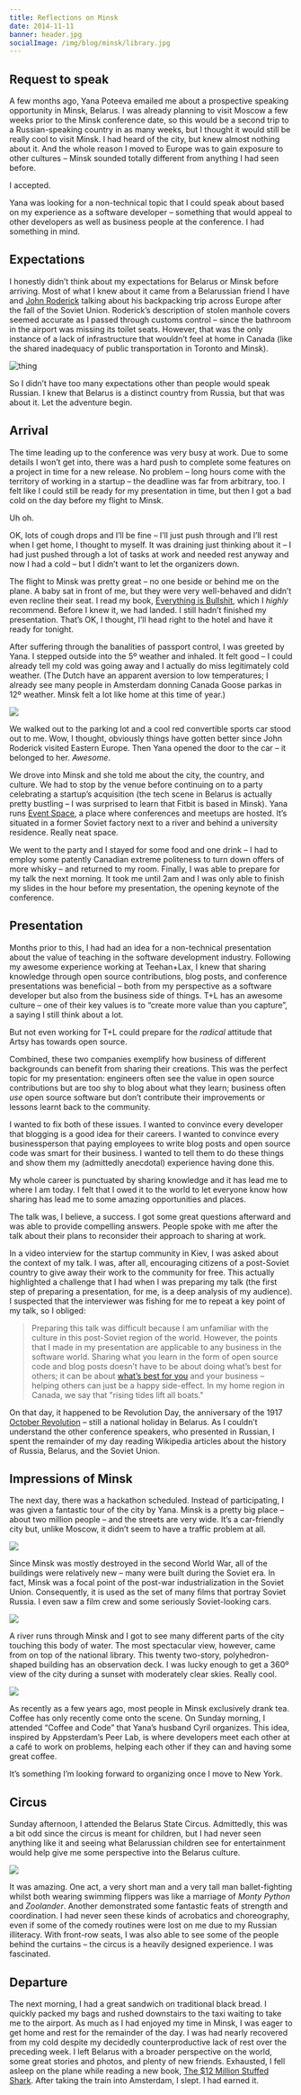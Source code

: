 ```yaml
---
title: Reflections on Minsk
date: 2014-11-11
banner: header.jpg
socialImage: /img/blog/minsk/library.jpg
---
```


## Request to speak

A few months ago, Yana Poteeva emailed me about a prospective speaking opportunity in Minsk, Belarus. I was already planning to visit Moscow a few weeks prior to the Minsk conference date, so this would be a second trip to a Russian-speaking country in as many weeks, but I thought it would still be really cool to visit Minsk. I had heard of the city, but knew almost nothing about it. And the whole reason I moved to Europe was to gain exposure to other cultures – Minsk sounded totally different from anything I had seen before.

I accepted.

Yana was looking for a non-technical topic that I could speak about based on my experience as a software developer – something that would appeal to other developers as well as business people at the conference. I had something in mind.

## Expectations

I honestly didn’t think about my expectations for Belarus or Minsk before arriving. Most of what I knew about it came from a Belarussian friend I have and [John Roderick](http://www.merlinmann.com/rotl-episodes/) talking about his backpacking trip across Europe after the fall of the Soviet Union. Roderick’s description of stolen manhole covers seemed accurate as I passed through customs control – since the bathroom in the airport was missing its toilet seats. However, that was the only instance of a lack of infrastructure that wouldn’t feel at home in Canada (like the shared inadequacy of public transportation in Toronto and Minsk).

<Wide>

![thing](river.jpg)

</Wide>

So I didn’t have too many expectations other than people would speak Russian. I knew that Belarus is a distinct country from Russia, but that was about it. Let the adventure begin.

## Arrival

The time leading up to the conference was very busy at work. Due to some details I won’t get into, there was a hard push to complete some features on a project in time for a new release. No problem – long hours come with the territory of working in a startup – the deadline was far from arbitrary, too. I felt like I could still be ready for my presentation in time, but then I got a bad cold on the day before my flight to Minsk.

Uh oh.

OK, lots of cough drops and I’ll be fine – I’ll just push through and I’ll rest when I get home, I thought to myself. It was draining just thinking about it – I had just pushed through a lot of tasks at work and needed rest anyway and now I had a cold – but I didn’t want to let the organizers down.

The flight to Minsk was pretty great – no one beside or behind me on the plane. A baby sat in front of me, but they were very well-behaved and didn’t even recline their seat. I read my book, [Everything is Bullshit](http://www.amazon.com/gp/product/0692224963/ref=as_li_tl?ie=UTF8&camp=1789&creative=390957&creativeASIN=0692224963&linkCode=as2&tag=ashfur-20&linkId=OB2LAMH2B66UFABA), which I _highly_ recommend. Before I knew it, we had landed. I still hadn’t finished my presentation. That’s OK, I thought, I’ll head right to the hotel and have it ready for tonight.

After suffering through the banalities of passport control, I was greeted by Yana. I stepped outside into the 5º weather and inhaled. It felt good – I could already tell my cold was going away and I actually do miss legitimately cold weather. (The Dutch have an apparent aversion to low temperatures; I already see many people in Amsterdam donning Canada Goose parkas in 12º weather. Minsk felt a lot like home at this time of year.)

<Wide>

![](./reflection.jpg)

</Wide>

We walked out to the parking lot and a cool red convertible sports car stood out to me. Wow, I thought, obviously things have gotten better since John Roderick visited Eastern Europe. Then Yana opened the door to the car – it belonged to her. _Awesome_.

We drove into Minsk and she told me about the city, the country, and culture. We had to stop by the venue before continuing on to a party celebrating a startup’s acquisition (the tech scene in Belarus is actually pretty bustling – I was surprised to learn that Fitbit is based in Minsk). Yana runs [Event Space](http://eventspace.by), a place where conferences and meetups are hosted. It’s situated in a former Soviet factory next to a river and behind a university residence. Really neat space.

<Instagram src="https://instagram.com/p/vGNKCwjBjT/" />

We went to the party and I stayed for some food and one drink – I had to employ some patently Canadian extreme politeness to turn down offers of more whisky – and returned to my room. Finally, I was able to prepare for my talk the next morning. It took me until 2am and I was only able to finish my slides in the hour before my presentation, the opening keynote of the conference.

## Presentation

Months prior to this, I had had an idea for a non-technical presentation about the value of teaching in the software development industry. Following my awesome experience working at Teehan+Lax, I knew that sharing knowledge through open source contributions, blog posts, and conference presentations was beneficial – both from my perspective as a software developer but also from the business side of things. T+L has an awesome culture – one of their key values is to “create more value than you capture”, a saying I still think about a lot.

But not even working for T+L could prepare for the _radical_ attitude that Artsy has towards open source.

<Instagram src="https://instagram.com/p/vIYypKDBuO/" />

Combined, these two companies exemplify how business of different backgrounds can benefit from sharing their creations. This was the perfect topic for my presentation: engineers often see the value in open source contributions but are too shy to blog about what they learn; business often _use_ open source software but don’t contribute their improvements or lessons learnt back to the community.

I wanted to fix both of these issues. I wanted to convince every developer that blogging is a good idea for their careers. I wanted to convince every businessperson that paying employees to write blog posts and open source code was smart for their business. I wanted to tell them to do these things and show them my (admittedly anecdotal) experience having done this.

My whole career is punctuated by sharing knowledge and it has lead me to where I am today. I felt that I owed it to the world to let everyone know how sharing has lead me to some amazing opportunities and places.

<SpeakerDeck videoID="fcb3f5b0487c013239cd36e5e480a335" fourByThree />

The talk was, I believe, a success. I got some great questions afterward and was able to provide compelling answers. People spoke with me after the talk about their plans to reconsider their approach to sharing at work.

In a video interview for the startup community in Kiev, I was asked about the context of my talk. I was, after all, encouraging citizens of a post-Soviet country to give away their work to the community for free. This actually highlighted a challenge that I had when I was preparing my talk (the first step of preparing a presentation, for me, is a deep analysis of my audience). I suspected that the interviewer was fishing for me to repeat a key point of my talk, so I obliged:

> Preparing this talk was difficult because I am unfamiliar with the culture in this post-Soviet region of the world. However, the points that I made in my presentation are applicable to any business in the software world. Sharing what you learn in the form of open source code and blog posts doesn’t have to be about doing what’s best for others; it can be about [what’s best for you](/blog/sharing-is-selfish/) and your business – helping others can just be a happy side-effect. In my home region in Canada, we say that "rising tides lift all boats."

On that day, it happened to be Revolution Day, the anniversary of the 1917 [October Revolution](https://en.wikipedia.org/wiki/October_Revolution) – still a national holiday in Belarus. As I couldn’t understand the other conference speakers, who presented in Russian, I spent the remainder of my day reading Wikipedia articles about the history of Russia, Belarus, and the Soviet Union.

## Impressions of Minsk

The next day, there was a hackathon scheduled. Instead of participating, I was given a fantastic tour of the city by Yana. Minsk is a pretty big place – about two million people – and the streets are very wide. It’s a car-friendly city but, unlike Moscow, it didn’t seem to have a traffic problem at all.

<Wide>

![](./road.jpg)

</Wide>

Since Minsk was mostly destroyed in the second World War, all of the buildings were relatively new – many were built during the Soviet era. In fact, Minsk was a focal point of the post-war industrialization in the Soviet Union. Consequently, it is used as the set of many films that portray Soviet Russia. I even saw a film crew and some seriously Soviet-looking cars.

<Narrow>

![](./polaroid.jpg)

</Narrow>

A river runs through Minsk and I got to see many different parts of the city touching this body of water. The most spectacular view, however, came from on top of the national library. This twenty two-story, polyhedron-shaped building has an observation deck. I was lucky enough to get a 360º view of the city during a sunset with moderately clear skies. Really cool.

![](./library.jpg)

As recently as a few years ago, most people in Minsk exclusively drank tea. Coffee has only recently come onto the scene. On Sunday morning, I attended “Coffee and Code” that Yana’s husband Cyril organizes. This idea, inspired by Appsterdam’s Peer Lab, is where developers meet each other at a café to work on problems, helping each other if they can and having some great coffee.

<Instagram src="https://www.instagram.com/p/vIlmg2DBn9" />

It’s something I’m looking forward to organizing once I move to New York.

## Circus

Sunday afternoon, I attended the Belarus State Circus. Admittedly, this was a bit odd since the circus is meant for children, but I had never seen anything like it and seeing what Belarussian children see for entertainment would help give me some perspective into the Belarus culture.

![](./circus.jpg)

It was amazing. One act, a very short man and a very tall man ballet-fighting whilst both wearing swimming flippers was like a marriage of _Monty Python_ and _Zoolander_. Another demonstrated some fantastic feats of strength and coordination. I had never seen these kinds of acrobatics and choreography, even if some of the comedy routines were lost on me due to my Russian illiteracy. With front-row seats, I was also able to see some of the people behind the curtains – the circus is a heavily designed experience. I was fascinated.

## Departure

The next morning, I had a great sandwich on traditional black bread. I quickly packed my bags and rushed downstairs to the taxi waiting to take me to the airport. As much as I had enjoyed my time in Minsk, I was eager to get home and rest for the remainder of the day. I was had nearly recovered from my cold despite my decidedly counterproductive lack of rest over the preceding week. I left Belarus with a broader perspective on the world, some great stories and photos, and plenty of new friends. Exhausted, I fell asleep on the plane while reading a new book, [The \$12 Million Stuffed Shark](http://www.amazon.com/gp/product/0230620590/ref=as_li_tl?ie=UTF8&camp=1789&creative=390957&creativeASIN=0230620590&linkCode=as2&tag=ashfur-20&linkId=56KCXPD65BBHUOSZ). After taking the train into Amsterdam, I slept. I had earned it.
